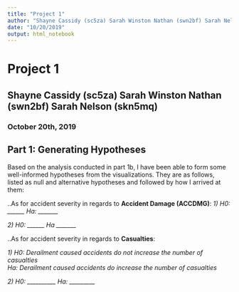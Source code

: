 ```yaml
---
title: "Project 1"
author: "Shayne Cassidy (sc5za) Sarah Winston Nathan (swn2bf) Sarah Nelson (skn5mq)"
date: "10/20/2019"
output: html_notebook
---
```


# Project 1
## Shayne Cassidy (sc5za) Sarah Winston Nathan (swn2bf) Sarah Nelson (skn5mq)
### October 20th, 2019

## Part 1: Generating Hypotheses

Based on the analysis conducted in part 1b, I have been able to form some well-informed hypotheses from the visualizations. They are as follows, listed as null and alternative hypotheses and followed by how I arrived at them:

..As for accident severity in regards to **Accident Damage (ACCDMG)**:
*1) H0: ______*
*Ha: _______*

*2) H0: ______*
*Ha _______*

..As for accident severity in regards to **Casualties**: 

*1) H0: Derailment caused accidents do not increase the number of casualties*  
*Ha: Derailment caused accidents do increase the number of casualties* 

*2) H0: __________*
*Ha: _________*
